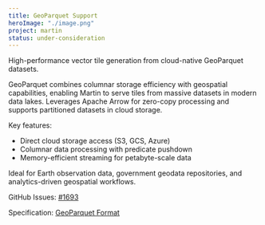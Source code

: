 ```yaml
---
title: GeoParquet Support
heroImage: "./image.png"
project: martin
status: under-consideration
---
```


High-performance vector tile generation from cloud-native GeoParquet datasets.

GeoParquet combines columnar storage efficiency with geospatial capabilities, enabling Martin to serve tiles from massive datasets in modern data lakes.
Leverages Apache Arrow for zero-copy processing and supports partitioned datasets in cloud storage.

Key features:
- Direct cloud storage access (S3, GCS, Azure)
- Columnar data processing with predicate pushdown
- Memory-efficient streaming for petabyte-scale data

Ideal for Earth observation data, government geodata repositories, and analytics-driven geospatial workflows.

GitHub Issues: [#1693](https://github.com/maplibre/martin/issues/1693)

Specification: [GeoParquet Format](https://geoparquet.org/)
